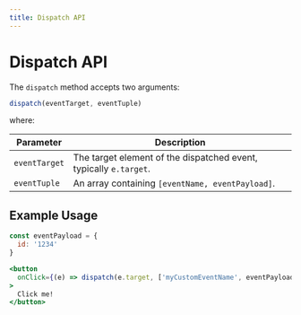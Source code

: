 ```yaml
---
title: Dispatch API
---
```



# Dispatch API

The `dispatch` method accepts two arguments:

```jsx
dispatch(eventTarget, eventTuple)
```

where:

| Parameter       | Description                                                   |
|-----------------|---------------------------------------------------------------|
| `eventTarget`   | The target element of the dispatched event, typically `e.target`. |
| `eventTuple`    | An array containing `[eventName, eventPayload]`.              |

## Example Usage

```jsx
const eventPayload = {
  id: '1234'
}

<button
  onClick={(e) => dispatch(e.target, ['myCustomEventName', eventPayload])}
>
  Click me!
</button>
```